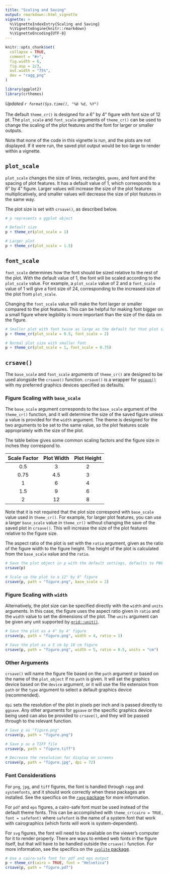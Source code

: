 ```yaml
---
title: "Scaling and Saving"
output: rmarkdown::html_vignette
vignette: >
  %\VignetteIndexEntry{Scaling and Saving}
  %\VignetteEngine{knitr::rmarkdown}
  %\VignetteEncoding{UTF-8}
---
```


```r
knitr::opts_chunk$set(
  collapse = TRUE,
  comment = "#>",
  fig.width = 6,
  fig.asp = 2/3,
  out.width = "75%",
  dev = "ragg_png"
)
```

```r
library(ggplot2)
library(crthemes)
```

*Updated `r format(Sys.time(), "%b %d, %Y")`*
\
\
The default `theme_cr()` is designed for a 6" by 4" figure with font size of 12 pt. The `plot_scale` and `font_scale` arguments of `theme_cr()` can be used to change the scaling of the plot features and the font for larger or smaller outputs. 

Note that none of the code in this vignette is run, and the plots are not displayed. If it were run, the saved plot output would be too large to render within a vignette. 

## `plot_scale`

`plot_scale` changes the size of lines, rectangles, `geoms`, and font and the spacing of plot features. It has a default value of 1, which corresponds to a 6" by 4" figure. Larger values will increase the size of the plot features multiplicatively, and smaller values will decrease the size of plot features in the same way. 

The plot size is set with `crsave()`, as described below. 

```r
# p represents a ggplot object

# Default size
p + theme_cr(plot_scale = 1)

# Larger plot
p + theme_cr(plot_scale = 1.5)
```

## `font_scale`

`font_scale` determines how the font should be sized relative to the rest of the plot. With the default value of 1, the font will be scaled according to the `plot_scale` value. For example, a `plot_scale` value of 2 and a `font_scale` value of 1 will give a font size of 24, corresponding to the increased size of the plot from `plot_scale`.

Changing the `font_scale` value will make the font larger or smaller compared to the plot features. This can be helpful for making font bigger on a small figure where legibility is more important than the size of the data on the figure. 

```r
# Smaller plot with font twice as large as the default for that plot size
p + theme_cr(plot_scale = 0.5, font_scale = 2)

# Normal plot size with smaller font
p + theme_cr(plot_scale = 1, font_scale = 0.75)
```

## `crsave()`

The `base_scale` and `font_scale` arguments of `theme_cr()` are designed to be used alongside the `crsave()` function. `crsave()` is a wrapper for [`ggsave()`](https://ggplot2.tidyverse.org/reference/ggsave.html) with my preferred graphics devices specified as defaults. 

### Figure Scaling with `base_scale`

The `base_scale` argument corresponds to the `base_scale` argument of the `theme_cr()` function, and it will determine the size of the saved figure unless a value is provided for the `width` argument. The theme is designed for the two arguments to be set to the same value, so the plot features scale appropriately with the size of the plot.

The table below gives some common scaling factors and the figure size in inches they correspond to. 

| Scale Factor | Plot Width | Plot Height |
|:------------:|:----------:|:-----------:|
| 0.5          | 3          | 2           |
| 0.75         | 4.5        | 3           |
| 1            | 6          | 4           |
| 1.5          | 9          | 6           |
| 2            | 12         | 8           |

Note that it is not required that the plot size correspond with `base_scale` value used in `theme_cr()`. For example, for larger plot features, you can use a larger `base_scale` value in `theme_cr()` without changing the save of the saved plot in `crsave()`. This will increase the size of the plot features relative to the figure size. 

The aspect ratio of the plot is set with the `ratio` argument, given as the ratio of the figure width to the figure height. The height of the plot is calculated from the `base_scale` value and the `ratio`.

```r
# Save the plot object in p with the default settings, defaults to PNG
crsave(p)

# Scale up the plot to a 12" by 8" figure
crsave(p, path = "figure.png", base_scale = 2)
```

### Figure Scaling with `width`

Alternatively, the plot size can be specified directly with the `width` and `units` arguments. In this case, the figure uses the aspect ratio given in `ratio` and the `width` value to set the dimensions of the plot. The `units` argument can be given any unit supported by [`grid::unit()`](https://www.rdocumentation.org/packages/grid/versions/3.6.2/topics/unit).

```r
# Save the plot as a 4" by 4" figure
crsave(p, path = "figure.png", width = 4, ratio = 1)

# Save the plot as a 5 cm by 10 cm figure
crsave(p, path = "figure.png", width = 5, ratio = 0.5, units = "cm")
```

### Other Arguments

`crsave()` will name the figure file based on the `path` argument or based on the name of the `plot_object` if no `path` is given. It will set the graphics device based on the `device` argument, or it will use the file extension from `path` or the `type` argument to select a default graphics device (recommended). 

`dpi` sets the resolution of the plot in pixels per inch and is passed directly to `ggsave`. Any other arguments for `ggsave` or the specific graphics device being used can also be provided to `crsave()`, and they will be passed through to the relevant function. 

```r
# Save p as "figure.png"
crsave(p, path = "figure.png")

# Save p as a TIFF file
crsave(p, path = "figure.tiff")

# Decrease the resolution for display on screens
crsave(p, path = "figure.jpg", dpi = 72)
```

### Font Considerations

For `png`, `jpg`, and `tiff` figures, the font is handled through `ragg` and `systemfonts`, and it should work correctly when these packages are installed. See the specifics on the [`ragg` package](https://www.tidyverse.org/blog/2021/02/modern-text-features/) for more information.

For `pdf` and `eps` figures, a cairo-safe font must be used instead of the default theme fonts. This can be accomplished with `theme_cr(cairo = TRUE, font = safefont)` where `safefont` is the name of a system font that work with cairographics (which fonts will work is system-dependent).

For `svg` figures, the font will need to be available on the viewer's computer for it to render properly. There are ways to embed web fonts in the figure itself, but that will have to be handled outside the `crsave()` function. For more information, see the specifics on the [`svglite` package](https://www.tidyverse.org/blog/2021/02/svglite-2-0-0/).

```r
# Use a cairo-safe font for pdf and eps output
p + theme_cr(cairo = TRUE, font = "Helvetica")
crsave(p, path = "figure.pdf")
```
